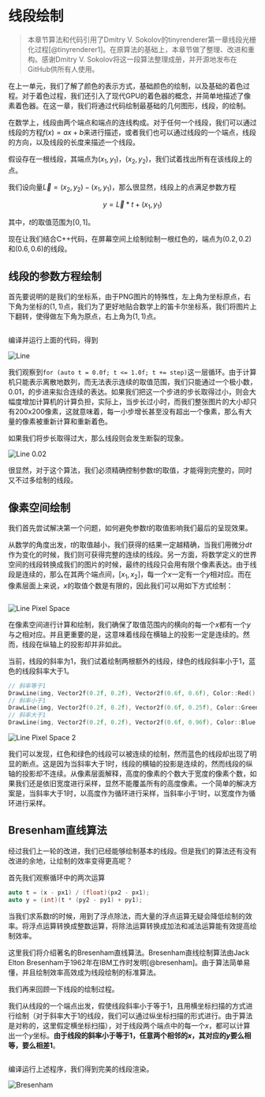 # 线段绘制

> 本章节算法和代码引用了Dmitry V. Sokolov的tinyrenderer第一章线段光栅化过程[@tinyrenderer1]。在原算法的基础上，本章节做了整理、改进和重构。感谢Dmitry V. Sokolov将这一段算法整理成册，并开源地发布在GitHub供所有人使用。

在上一单元，我们了解了颜色的表示方式，基础颜色的绘制，以及基础的着色过程。对于着色过程，我们还引入了现代GPU的着色器的概念，并简单地描述了像素着色器。在这一章，我们将通过代码绘制最基础的几何图形，线段，的绘制。

在数学上，线段由两个端点和端点的连线构成。对于任何一个线段，我们可以通过线段的方程$f(x)=ax+b$来进行描述，或者我们也可以通过线段的一个端点，线段的方向，以及线段的长度来描述一个线段。

假设存在一根线段，其端点为$(x_1,y_1)$，$(x_2,y_2)$，我们试着找出所有在该线段上的点。

我们设向量$\vec{L}=(x_2,y_2)-(x_1,y_1)$，那么很显然，线段上的点满足参数方程

$$
y = \vec{L}*t + (x_1,y_1)
$$

其中，$t$的取值范围为$[0,1]$。

现在让我们结合C++代码，在屏幕空间上绘制绘制一根红色的，端点为$(0.2,0.2)$和$(0.6,0.6)$的线段。

## 线段的参数方程绘制

首先要说明的是我们的坐标系，由于PNG图片的特殊性，左上角为坐标原点，右下角为坐标的$(1,1)$点，我们为了更好地贴合数学上的笛卡尔坐标系，我们将图片上下翻转，使得做左下角为原点，右上角为$(1,1)$点。

```cc
```

编译并运行上面的代码，得到

![](code/02-line/line-0.01.png "Line")

我们观察到`for (auto t = 0.0f; t <= 1.0f; t += step)`这一层循环。由于计算机只能表示离散地数列，而无法表示连续的取值范围，我们只能通过一个极小数，0.01，的步进来拟合连续的表达。如果我们把这一个步进的步长取得过小，则会大幅度增加计算机的计算负担，实际上，当步长过小时，而我们整张图片的大小却只有200x200像素，这就意味着，每一小步增长甚至没有超出一个像素，那么有大量的像素被重新计算和重新着色。

如果我们将步长取得过大，那么线段则会发生断裂的现象。

![](code/02-line/line-0.02.png "Line 0.02")

很显然，对于这个算法，我们必须精确控制参数$t$的取值，才能得到完整的，同时又不过多绘制的线段。

## 像素空间绘制

我们首先尝试解决第一个问题，如何避免参数$t$的取值影响我们最后的呈现效果。

从数学的角度出发，$t$的取值越小，我们获得的结果一定越精确，当我们用微分$dt$作为变化的时候，我们则可获得完整的连续的线段。另一方面，将数学定义的世界空间的线段转换成我们的图片的时候，最终的线段只会用有限个像素表达。由于线段是连续的，那么在其两个端点间，$[x_1,x_2]$，每一个$x$一定有一个$y$相对应。而在像素层面上来说，$x$的取值个数是有限的，因此我们可以用如下方式绘制：

```cc
```

![](code/02-line/line-pixel-space.png "Line Pixel Space")

在像素空间进行计算和绘制，我们确保了取值范围内的横向的每一个$x$都有一个$y$与之相对应。并且更重要的是，这意味着线段在横轴上的投影一定是连续的。然而，线段在纵轴上的投影却并非如此。

当前，线段的斜率为1，我们试着绘制两根额外的线段，绿色的线段斜率小于1，蓝色的线段斜率大于1。

```cc
// 斜率等于1
DrawLine(img, Vector2f(0.2f, 0.2f), Vector2f(0.6f, 0.6f), Color::Red());
// 斜率小于1
DrawLine(img, Vector2f(0.2f, 0.2f), Vector2f(0.6f, 0.25f), Color::Green());
// 斜率大于1
DrawLine(img, Vector2f(0.2f, 0.2f), Vector2f(0.6f, 0.96f), Color::Blue());
```

![](code/02-line/line-pixel-space-2.png "Line Pixel Space 2")

我们可以发现，红色和绿色的线段可以被连续的绘制，然而蓝色的线段却出现了明显的断点。这是因为当斜率大于1时，线段的横轴的投影是连续的，然而线段的纵轴的投影却不连续。从像素层面解释，高度的像素的个数大于宽度的像素个数，如果我们还是依旧宽度进行采样，显然不能覆盖所有的高度像素。一个简单的解决方案是，当斜率大于1时，以高度作为循环进行采样，当斜率小于1时，以宽度作为循环进行采样。

## Bresenham直线算法

经过我们上一轮的改进，我们已经能够绘制基本的线段。但是我们的算法还有没有改进的余地，让绘制的效率变得更高呢？

首先我们观察循环中的两次运算

```cc
auto t = (x - px1) / (float)(px2 - px1);
auto y = (int)(t * (py2 - py1) + py1);
```

当我们求系数$t$的时候，用到了浮点除法，而大量的浮点运算无疑会降低绘制的效率。将浮点运算转换成整数运算，将除法运算转换成加法和减法运算能有效提高绘制效率。

这里我们将介绍著名的Bresenham直线算法。Bresenham直线绘制算法由Jack Elton Bresenham于1962年在IBM工作时发明[@bresenham]。由于算法简单易懂，并且绘制效率高效成为线段绘制的标准算法。

我们再来回顾一下线段的绘制过程。

我们从线段的一个端点出发，假使线段斜率小于等于1，且用横坐标扫描的方式进行绘制（对于斜率大于1的线段，我们可以通过纵坐标扫描的形式进行。由于算法是对称的，这里假定横坐标扫描），对于线段两个端点中的每一个$x$，都可以计算出一个$y$坐标。**由于线段的斜率小于等于1，任意两个相邻的$x$，其对应的$y$要么相等，要么相差1**。

```cc
```

编译运行上述程序，我们得到完美的线段渲染。

![](code/02-line/bresenham.png "Bresenham")
